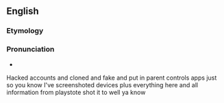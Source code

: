 ==English==

===Etymology===
{{compound|en|task|bar}}

===Pronunciation===
* {{audio|en|en-uk-taskbar.ogg|Audio (UK)}}

Hacked accounts and cloned and fake and put in parent controls apps just so you know I've screenshoted devices plus everything here and all information from playstote shot it to well ya know